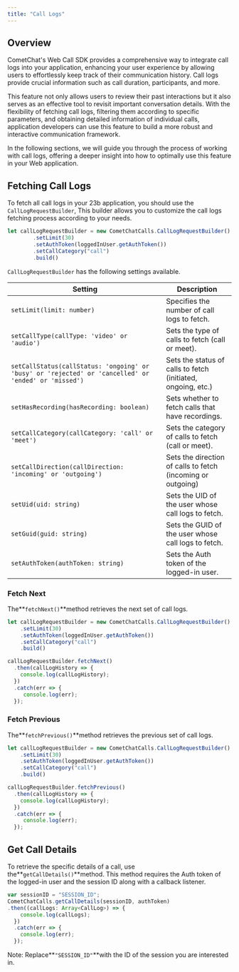 ```yaml
---
title: "Call Logs"
---
```




## Overview

CometChat's Web Call SDK provides a comprehensive way to integrate call logs into your application, enhancing your user experience by allowing users to effortlessly keep track of their communication history. Call logs provide crucial information such as call duration, participants, and more.

This feature not only allows users to review their past interactions but it also serves as an effective tool to revisit important conversation details. With the flexibility of fetching call logs, filtering them according to specific parameters, and obtaining detailed information of individual calls, application developers can use this feature to build a more robust and interactive communication framework.

In the following sections, we will guide you through the process of working with call logs, offering a deeper insight into how to optimally use this feature in your Web application.

## Fetching Call Logs

To fetch all call logs in your 23b application, you should use the `CallLogRequestBuilder`, This builder allows you to customize the call logs fetching process according to your needs.

```javascript
let callLogRequestBuilder = new CometChatCalls.CallLogRequestBuilder()
        .setLimit(30)
        .setAuthToken(loggedInUser.getAuthToken())
        .setCallCategory("call")
        .build()
```

`CallLogRequestBuilder` has the following settings available.

| Setting                                                                                              | Description                                                  |
| ---------------------------------------------------------------------------------------------------- | ------------------------------------------------------------ |
| `setLimit(limit: number)`                                                                            | Specifies the number of call logs to fetch.                  |
| `setCallType(callType: 'video' or 'audio')`                                                          | Sets the type of calls to fetch (call or meet).              |
| `setCallStatus(callStatus: 'ongoing' or 'busy' or 'rejected' or 'cancelled' or 'ended' or 'missed')` | Sets the status of calls to fetch (initiated, ongoing, etc.) |
| `setHasRecording(hasRecording: boolean)`                                                             | Sets whether to fetch calls that have recordings.            |
| `setCallCategory(callCategory: 'call' or 'meet')`                                                    | Sets the category of calls to fetch (call or meet).          |
| `setCallDirection(callDirection: 'incoming' or 'outgoing')`                                          | Sets the direction of calls to fetch (incoming or outgoing)  |
| `setUid(uid: string)`                                                                                | Sets the UID of the user whose call logs to fetch.           |
| `setGuid(guid: string)`                                                                              | Sets the GUID of the user whose call logs to fetch.          |
| `setAuthToken(authToken: string)`                                                                    | Sets the Auth token of the logged-in user.                   |

### Fetch Next

The**`fetchNext()`**method retrieves the next set of call logs.

```javascript
let callLogRequestBuilder = new CometChatCalls.CallLogRequestBuilder()
    .setLimit(30)
    .setAuthToken(loggedInUser.getAuthToken())
    .setCallCategory("call")
    .build()

callLogRequestBuilder.fetchNext()
  .then(callLogHistory => {
    console.log(callLogHistory);
  })
  .catch(err => {
     console.log(err);
  });
```

### Fetch Previous

The**`fetchPrevious()`**method retrieves the previous set of call logs.

```javascript
let callLogRequestBuilder = new CometChatCalls.CallLogRequestBuilder()
    .setLimit(30)
    .setAuthToken(loggedInUser.getAuthToken())
    .setCallCategory("call")
    .build()

callLogRequestBuilder.fetchPrevious()
  .then(callLogHistory => {
    console.log(callLogHistory);
  })
  .catch(err => {
     console.log(err);
  });
```

## Get Call Details

To retrieve the specific details of a call, use the**`getCallDetails()`**method. This method requires the Auth token of the logged-in user and the session ID along with a callback listener.

```javascript
var sessionID = "SESSION_ID";
CometChatCalls.getCallDetails(sessionID, authToken)
.then((callLogs: Array<CallLog>) => {
    console.log(callLogs);
  })
  .catch(err => {
    console.log(err);
  });
```

Note: Replace**`"SESSION_ID"`**with the ID of the session you are interested in.
